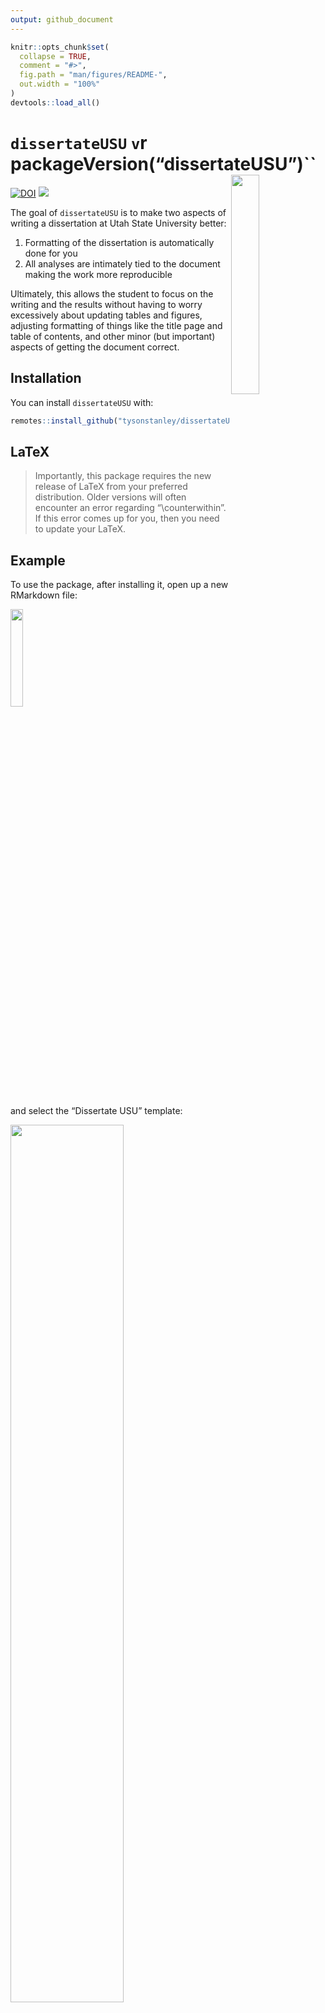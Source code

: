 ```yaml
---
output: github_document
---
```


<!-- README.md is generated from README.Rmd. Please edit that file -->

```r
knitr::opts_chunk$set(
  collapse = TRUE,
  comment = "#>",
  fig.path = "man/figures/README-",
  out.width = "100%"
)
devtools::load_all()
```


# `dissertateUSU` `v`r packageVersion("dissertateUSU")`` <img src="inst/dissertateUSU_hex.png" align="right" width="30%" height="30%"/>

[![DOI](https://zenodo.org/badge/109902299.svg)](https://zenodo.org/badge/latestdoi/109902299)
![](https://img.shields.io/badge/status-stable-brightgreen.svg)

The goal of `dissertateUSU` is to make two aspects of writing a dissertation at Utah State University better:

1. Formatting of the dissertation is automatically done for you
2. All analyses are intimately tied to the document making the work more reproducible

Ultimately, this allows the student to focus on the writing and the results without having to worry excessively about updating tables and figures, adjusting formatting of things like the title page and table of contents, and other minor (but important) aspects of getting the document correct.

## Installation

You can install `dissertateUSU` with:

``` r
remotes::install_github("tysonstanley/dissertateUSU")
```

## LaTeX

> Importantly, this package requires the new release of LaTeX from your preferred distribution. Older versions will often encounter an error regarding "\\counterwithin". If this error comes up for you, then you need to update your LaTeX.

## Example

To use the package, after installing it, open up a new RMarkdown file:

<img src="inst/dropdownmenu.png" align="center" width="20%"/>

and select the "Dissertate USU" template:

<img src="inst/fromtemplate.png" align="center" width="60%"/>

This will open up a new folder with a skeleton RMarkdown file:

<img src="inst/template.png" align="center" width="70%"/>

This produces a document that matches the USU dissertation guidelines:

<img src="inst/output.png" align="center" width="70%"/>

If you'd rather have the Master's Thesis cover page, just remove the `committee5` and `committee4` lines in the main `.Rmd` file.

<img src="inst/thesis_coverpage.png" align="center" width="70%"/>

<br>

**Some important notes:**

- To put the title on two lines (see the thesis cover page above), use `\newline` (or if that doesn't work, use `\\newline`) at the point where you want the title to split to the second line. In general, USU wants the first of the two title lines to be longer than the second part.
- If you don't need a section (e.g., "Public Abstract", "Chapter 5", etc.), remove it from the main `.Rmd` file. For example, if you want to remove the "Public Abstract", remove all the lines starting from the `\newpage` in that section down to the actual words `Publically abstracted words go here.`. It will then not be included in the knitted document.

## Writing, Writing, Writing

In the folder, there are other RMarkdown files called `Chapter1.Rmd`, `Chapter2.Rmd`, etc. These are the files where you will do the writing and analyzing. The main RMarkdown file will bring all these files together into one document. The only things you need to update in the main RMarkdown file is the `yaml` information, the abstracts, acknowledgments, and dedication.

## Note

The package is still undergoing some development and we would love feedback on any aspect that doesn't work as expected. 

We also want to thank the [`rticles`](https://github.com/rstudio/rticles) package for the functionality for `dissertateUSU`. Many of the functions herein were derived directly from `rticles`, just with a custom template and LaTeX style.

A special thanks to David Jenks for his help finding LaTeX bugs from older LaTeX releases.
